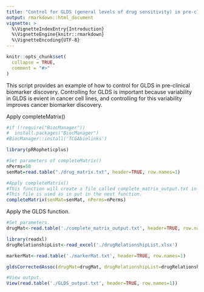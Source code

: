 ```yaml
---
title: "Control for GLDS (general levels of drug sensitivity) in pre-clinical samples for biomarker discovery"
output: rmarkdown::html_document
vignette: >
  %\VignetteIndexEntry{Introduction}
  %\VignetteEngine{knitr::rmarkdown}
  %\VignetteEncoding{UTF-8}
---
```


```r
knitr::opts_chunk$set(
  collapse = TRUE,
  comment = "#>"
)
```

This script provides an example of how to control for GLDS in pre-clinical biomarker discovery. Controlling for GLDS is important because
variability in GLDS is evient in cancer cell lines, and controlling for this variability improves cancer biomarker discovery.

Apply completeMatrix()
```r
#if (!require("BiocManager"))
#  install.packages("BiocManager")
#BiocManager::install('TCGAbiolinks')

library(pRRopheticplus)

#Set parameters of completeMatrix()
nPerms=50
senMat=read.table("./drug_matrix.txt", header=TRUE, row.names=1)

#Apply completeMatrix()
#This function will create a file called complete_matrix_output.txt in your working directory.
#This file is used as in put in the next function.
completeMatrix(senMat=senMat, nPerms=nPerms)
```

Apply the GLDS function.
```r

#Set parameters. 
drugMat<-read.table('./complete_matrix_output.txt', header=TRUE, row.names=1)

library(readxl)
drugRelationshipList<-read_excel('./drugRelationshipList.xlsx')

markerMat<-read.table('./markerMat.txt', header=TRUE, row.names=1)

gldsCorrectedAssoc(drugMat=drugMat, drugRelationshipList=drugRelationshipList, markerMat=markerMat, numCorDrugsExclude=100, minMuts=5, additionalCovariateMatrix=NULL)

#View output.
View(read.table('./GLDS_output.txt', header=TRUE, row.names=1))
```
